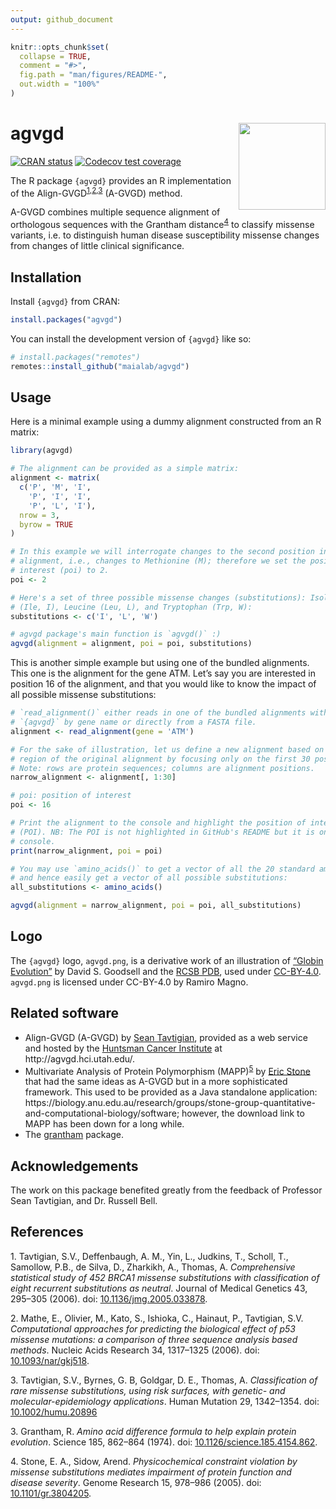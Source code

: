 ```yaml
---
output: github_document
---
```


<!-- README.md is generated from README.Rmd. Please edit that file -->

```r
knitr::opts_chunk$set(
  collapse = TRUE,
  comment = "#>",
  fig.path = "man/figures/README-",
  out.width = "100%"
)
```

# agvgd <img src='man/figures/logo.svg' align="right" height="139" />

<!-- badges: start -->
[![CRAN status](https://www.r-pkg.org/badges/version/agvgd)](https://CRAN.R-project.org/package=agvgd)
[![Codecov test coverage](https://codecov.io/gh/maialab/agvgd/branch/master/graph/badge.svg)](https://app.codecov.io/gh/maialab/agvgd?branch=master)
<!-- badges: end -->

The R package `{agvgd}` provides an R implementation of the
Align-GVGD<sup>[1](#1),[2](#2),[3](#3)</sup> (A-GVGD) method.

A-GVGD combines multiple sequence alignment of orthologous sequences with the
Grantham distance<sup>[4](#4)</sup> to classify missense variants, i.e. to
distinguish human disease susceptibility missense changes from changes of little
clinical significance.

## Installation

Install `{agvgd}` from CRAN:

``` r
install.packages("agvgd")
```

You can install the development version of `{agvgd}` like so:

``` r
# install.packages("remotes")
remotes::install_github("maialab/agvgd")
```

## Usage

Here is a minimal example using a dummy alignment constructed from an R matrix:

```r
library(agvgd)

# The alignment can be provided as a simple matrix:
alignment <- matrix(
  c('P', 'M', 'I',
    'P', 'I', 'I',
    'P', 'L', 'I'),
  nrow = 3,
  byrow = TRUE
)

# In this example we will interrogate changes to the second position in the
# alignment, i.e., changes to Methionine (M); therefore we set the position of
# interest (poi) to 2.
poi <- 2

# Here's a set of three possible missense changes (substitutions): Isoleucine
# (Ile, I), Leucine (Leu, L), and Tryptophan (Trp, W):
substitutions <- c('I', 'L', 'W')

# agvgd package's main function is `agvgd()` :)
agvgd(alignment = alignment, poi = poi, substitutions)
```

This is another simple example but using one of the bundled alignments. This one
is the alignment for the gene ATM. Let's say you are interested in position
16 of the alignment, and that you would like to know the impact of all possible
missense substitutions:

```r
# `read_alignment()` either reads in one of the bundled alignments with
# `{agvgd}` by gene name or directly from a FASTA file.
alignment <- read_alignment(gene = 'ATM')

# For the sake of illustration, let us define a new alignment based on a narrow
# region of the original alignment by focusing only on the first 30 positions.
# Note: rows are protein sequences; columns are alignment positions.
narrow_alignment <- alignment[, 1:30]

# poi: position of interest
poi <- 16

# Print the alignment to the console and highlight the position of interest
# (POI). NB: The POI is not highlighted in GitHub's README but it is on the R
# console.
print(narrow_alignment, poi = poi)

# You may use `amino_acids()` to get a vector of all the 20 standard amino acids
# and hence easily get a vector of all possible substitutions:
all_substitutions <- amino_acids()

agvgd(alignment = narrow_alignment, poi = poi, all_substitutions)
```

## Logo

The `{agvgd}` logo, `agvgd.png`, is a derivative work of an illustration of ["Globin Evolution"](https://pdb101.rcsb.org/motm/206) by David S. Goodsell and the [RCSB PDB](https://www.rcsb.org/), used under [CC-BY-4.0](https://creativecommons.org/licenses/by/4.0/). `agvgd.png` is licensed under CC-BY-4.0 by Ramiro Magno.

## Related software

- Align-GVGD (A-GVGD) by [Sean Tavtigian](https://uofuhealth.utah.edu/huntsman/labs/tavtigian/), provided as a web service and hosted by the [Huntsman Cancer Institute](https://healthcare.utah.edu/huntsmancancerinstitute/) at http://agvgd.hci.utah.edu/.
- Multivariate Analysis of Protein Polymorphism (MAPP)<sup>[5](#5)</sup> by [Eric Stone](https://bdsi.anu.edu.au/people/professor-eric-stone) that had the same ideas as A-GVGD but in a more sophisticated framework. This used to be provided as a Java standalone application: https://biology.anu.edu.au/research/groups/stone-group-quantitative-and-computational-biology/software; however, the download link to MAPP has been down for a long while.
- The [grantham](https://cran.r-project.org/package=grantham) package.

## Acknowledgements

The work on this package benefited greatly from the feedback of Professor Sean Tavtigian, and Dr. Russell Bell.

## References

<a id="1">1.</a> Tavtigian, S.V., Deffenbaugh, A. M., Yin, L., Judkins, T., Scholl, T., Samollow, P.B., de Silva, D., Zharkikh, A., Thomas, A. _Comprehensive statistical study of 452 BRCA1 missense substitutions with classification of eight recurrent substitutions as neutral_. Journal of Medical Genetics 43, 295--305 (2006). doi: [10.1136/jmg.2005.033878](https://doi.org/10.1136/jmg.2005.033878).

<a id="2">2.</a> Mathe, E., Olivier, M., Kato, S., Ishioka, C., Hainaut, P., Tavtigian, S.V. _Computational approaches for predicting the biological effect of p53 missense mutations: a comparison of three sequence analysis based methods_. Nucleic Acids Research 34, 1317--1325 (2006). doi: [10.1093/nar/gkj518](https://doi.org/10.1093/nar/gkj518).

<a id="3">3.</a> Tavtigian, S.V., Byrnes, G. B, Goldgar, D. E., Thomas, A. _Classification of rare missense substitutions, using risk surfaces, with genetic- and molecular-epidemiology applications_. Human Mutation 29, 1342--1354. doi: [10.1002/humu.20896](https://doi.org/10.1002/humu.20896)

<a id="3">3.</a> Grantham, R. _Amino acid difference formula to help explain protein evolution_. Science 185, 862--864
(1974). doi: [10.1126/science.185.4154.862](https://doi.org/10.1126/science.185.4154.862).

<a id="4">4.</a> Stone, E. A., Sidow, Arend. _Physicochemical constraint violation by missense substitutions mediates impairment of protein function and disease severity_. Genome Research 15, 978--986 (2005). doi: [10.1101/gr.3804205](https://doi.org/10.1101/gr.3804205).
